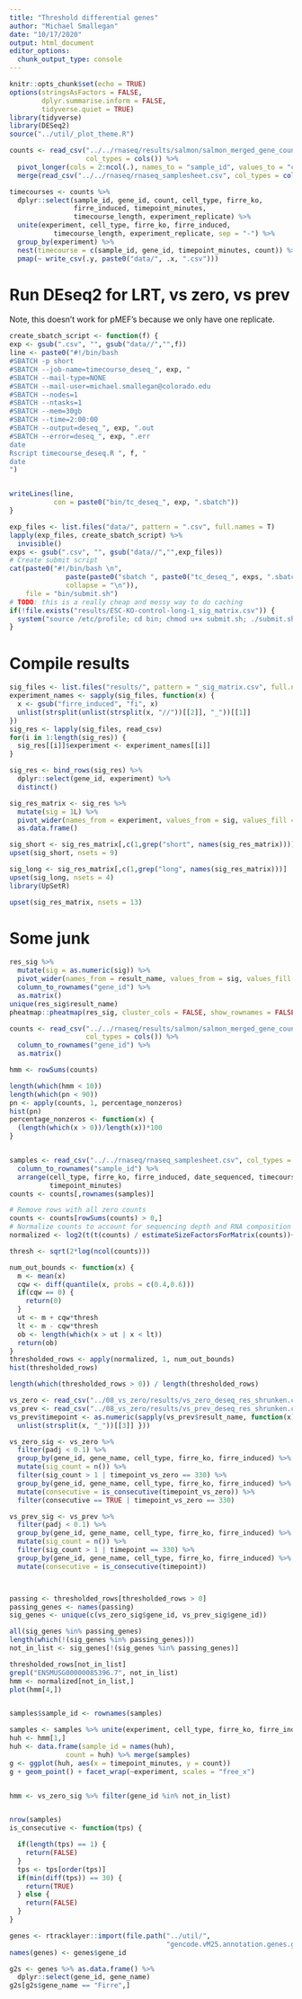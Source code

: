 ```yaml
---
title: "Threshold differential genes"
author: "Michael Smallegan"
date: "10/17/2020"
output: html_document
editor_options: 
  chunk_output_type: console
---
```


```r
knitr::opts_chunk$set(echo = TRUE)
options(stringsAsFactors = FALSE,
        dplyr.summarise.inform = FALSE,
        tidyverse.quiet = TRUE)
library(tidyverse)
library(DESeq2)
source("../util/_plot_theme.R")
```

```r
counts <- read_csv("../../rnaseq/results/salmon/salmon_merged_gene_counts.csv",
                   col_types = cols()) %>%
  pivot_longer(cols = 2:ncol(.), names_to = "sample_id", values_to = "count") %>%
  merge(read_csv("../../rnaseq/rnaseq_samplesheet.csv", col_types = cols()))

timecourses <- counts %>%
  dplyr::select(sample_id, gene_id, count, cell_type, firre_ko,
                firre_induced, timepoint_minutes, 
                timecourse_length, experiment_replicate) %>%
  unite(experiment, cell_type, firre_ko, firre_induced,
           timecourse_length, experiment_replicate, sep = "-") %>%
  group_by(experiment) %>%
  nest(timecourse = c(sample_id, gene_id, timepoint_minutes, count)) %>%
  pmap(~ write_csv(.y, paste0("data/", .x, ".csv")))

```

# Run DEseq2 for LRT, vs zero, vs prev

Note, this doesn't work for pMEF's because we only have one replicate.

```r
create_sbatch_script <- function(f) {
exp <- gsub(".csv", "", gsub("data//","",f))
line <- paste0("#!/bin/bash
#SBATCH -p short
#SBATCH --job-name=timecourse_deseq_", exp, "
#SBATCH --mail-type=NONE
#SBATCH --mail-user=michael.smallegan@colorado.edu
#SBATCH --nodes=1
#SBATCH --ntasks=1
#SBATCH --mem=30gb
#SBATCH --time=2:00:00
#SBATCH --output=deseq_", exp, ".out
#SBATCH --error=deseq_", exp, ".err
date
Rscript timecourse_deseq.R ", f, "
date
")


writeLines(line, 
           con = paste0("bin/tc_deseq_", exp, ".sbatch"))
}

exp_files <- list.files("data/", pattern = ".csv", full.names = T)
lapply(exp_files, create_sbatch_script) %>% 
  invisible()
exps <- gsub(".csv", "", gsub("data//","",exp_files))
# Create submit script
cat(paste0("#!/bin/bash \n",
              paste(paste0("sbatch ", paste0("tc_deseq_", exps, ".sbatch")),
              collapse = "\n")),
    file = "bin/submit.sh")
# TODO: this is a really cheap and messy way to do caching
if(!file.exists("results/ESC-KO-control-long-1_sig_matrix.csv")) {
  system("source /etc/profile; cd bin; chmod u+x submit.sh; ./submit.sh")
}
```


# Compile results

```r
sig_files <- list.files("results/", pattern = "_sig_matrix.csv", full.names = T)
experiment_names <- sapply(sig_files, function(x) {
  x <- gsub("firre_induced", "fi", x)
  unlist(strsplit(unlist(strsplit(x, "//"))[[2]], "_"))[[1]]
})
sig_res <- lapply(sig_files, read_csv)
for(i in 1:length(sig_res)) {
  sig_res[[i]]$experiment <- experiment_names[[i]]
}

sig_res <- bind_rows(sig_res) %>%
  dplyr::select(gene_id, experiment) %>%
  distinct()

sig_res_matrix <- sig_res %>%
  mutate(sig = 1L) %>%
  pivot_wider(names_from = experiment, values_from = sig, values_fill = 0L) %>%
  as.data.frame()

sig_short <- sig_res_matrix[,c(1,grep("short", names(sig_res_matrix)))]
upset(sig_short, nsets = 9)

sig_long <- sig_res_matrix[,c(1,grep("long", names(sig_res_matrix)))]
upset(sig_long, nsets = 4)
library(UpSetR)

upset(sig_res_matrix, nsets = 13)

```



# Some junk


```r
res_sig %>%
  mutate(sig = as.numeric(sig)) %>%
  pivot_wider(names_from = result_name, values_from = sig, values_fill = FALSE) %>%
  column_to_rownames("gene_id") %>%
  as.matrix()
unique(res_sig$result_name)
pheatmap::pheatmap(res_sig, cluster_cols = FALSE, show_rownames = FALSE)
```

```r


counts <- read_csv("../../rnaseq/results/salmon/salmon_merged_gene_counts.csv",
                   col_types = cols()) %>%
  column_to_rownames("gene_id") %>% 
  as.matrix() 

hmm <- rowSums(counts)

length(which(hmm < 10))
length(which(pn < 90))
pn <- apply(counts, 1, percentage_nonzeros)
hist(pn)
percentage_nonzeros <- function(x) {
  (length(which(x > 0))/length(x))*100
}


samples <- read_csv("../../rnaseq/rnaseq_samplesheet.csv", col_types = cols()) %>%
  column_to_rownames("sample_id") %>%
  arrange(cell_type, firre_ko, firre_induced, date_sequenced, timecourse_length,
          timepoint_minutes)
counts <- counts[,rownames(samples)]

# Remove rows with all zero counts
counts <- counts[rowSums(counts) > 0,]
# Normalize counts to account for sequencing depth and RNA composition
normalized <- log2(t(t(counts) / estimateSizeFactorsForMatrix(counts))+1)

thresh <- sqrt(2*log(ncol(counts)))

num_out_bounds <- function(x) {
  m <- mean(x)
  cqw <- diff(quantile(x, probs = c(0.4,0.6)))
  if(cqw == 0) {
    return(0)
  }
  ut <- m + cqw*thresh
  lt <- m - cqw*thresh
  ob <- length(which(x > ut | x < lt))
  return(ob)
}
thresholded_rows <- apply(normalized, 1, num_out_bounds)
hist(thresholded_rows)

length(which(thresholded_rows > 0)) / length(thresholded_rows)

```

```r
vs_zero <- read_csv("../08_vs_zero/results/vs_zero_deseq_res_shrunken.csv")
vs_prev <- read_csv("../08_vs_zero/results/vs_prev_deseq_res_shrunken.csv")
vs_prev$timepoint <- as.numeric(sapply(vs_prev$result_name, function(x) {
  unlist(strsplit(x, "_"))[[3]] }))

vs_zero_sig <- vs_zero %>% 
  filter(padj < 0.1) %>%
  group_by(gene_id, gene_name, cell_type, firre_ko, firre_induced) %>%
  mutate(sig_count = n()) %>%
  filter(sig_count > 1 | timepoint_vs_zero == 330) %>%
  group_by(gene_id, gene_name, cell_type, firre_ko, firre_induced) %>%
  mutate(consecutive = is_consecutive(timepoint_vs_zero)) %>%
  filter(consecutive == TRUE | timepoint_vs_zero == 330)

vs_prev_sig <- vs_prev %>% 
  filter(padj < 0.1) %>%
  group_by(gene_id, gene_name, cell_type, firre_ko, firre_induced) %>%
  mutate(sig_count = n()) %>%
  filter(sig_count > 1 | timepoint == 330) %>%
  group_by(gene_id, gene_name, cell_type, firre_ko, firre_induced) %>%
  mutate(consecutive = is_consecutive(timepoint))



passing <- thresholded_rows[thresholded_rows > 0]
passing_genes <- names(passing)
sig_genes <- unique(c(vs_zero_sig$gene_id, vs_prev_sig$gene_id))

all(sig_genes %in% passing_genes)
length(which(!(sig_genes %in% passing_genes)))
not_in_list <- sig_genes[!(sig_genes %in% passing_genes)]

thresholded_rows[not_in_list]
grepl("ENSMUSG00000085396.7", not_in_list)
hmm <- normalized[not_in_list,]
plot(hmm[4,])


samples$sample_id <- rownames(samples)

samples <- samples %>% unite(experiment, cell_type, firre_ko, firre_induced, timecourse_length, remove = F)
huh <- hmm[1,]
huh <- data.frame(sample_id = names(huh),
              count = huh) %>% merge(samples)
g <- ggplot(huh, aes(x = timepoint_minutes, y = count))
g + geom_point() + facet_wrap(~experiment, scales = "free_x")


hmm <- vs_zero_sig %>% filter(gene_id %in% not_in_list)


nrow(samples)
is_consecutive <- function(tps) {

  if(length(tps) == 1) {
    return(FALSE)
  }
  tps <- tps[order(tps)]
  if(min(diff(tps)) == 30) {
    return(TRUE)
  } else {
    return(FALSE)
  }
}

```

```r
genes <- rtracklayer::import(file.path("../util/",
                                       "gencode.vM25.annotation.genes.gtf"))
names(genes) <- genes$gene_id

g2s <- genes %>% as.data.frame() %>%
  dplyr::select(gene_id, gene_name)
g2s[g2s$gene_name == "Firre",]
```



